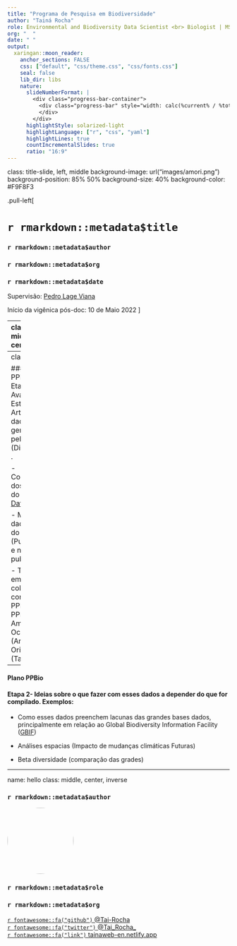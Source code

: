 ```yaml
---
title: "Programa de Pesquisa em Biodiversidade" 
author: "Tainá Rocha"
role: Environmental and Biodiversity Data Scientist <br> Biologist | MSc. in Environmental biology | PhD. in Zoology 
org: "  "
date: " "
output:
  xaringan::moon_reader:
    anchor_sections: FALSE
    css: ["default", "css/theme.css", "css/fonts.css"]
    seal: false 
    lib_dir: libs
    nature:
      slideNumberFormat: |
        <div class="progress-bar-container">
          <div class="progress-bar" style="width: calc(%current% / %total% * 100%);">
          </div>
        </div>
      highlightStyle: solarized-light
      highlightLanguage: ["r", "css", "yaml"]
      highlightLines: true
      countIncrementalSlides: true
      ratio: "16:9"
---
```


class: title-slide, left, middle
background-image: url("images/amori.png")
background-position: 85% 50%
background-size: 40%
background-color: #F9F8F3

.pull-left[

# `r rmarkdown::metadata$title`

### `r rmarkdown::metadata$author`

### `r rmarkdown::metadata$org`

### `r rmarkdown::metadata$date`

Supervisão: [Pedro Lage Viana](https://scholar.google.com/citations?user=UClIkHAAAAAJ&hl=en) <br>

Início da vigênica pós-doc: 10 de Maio 2022
]

---
class: middle, center

# Interesses atuais | Linhas de Pesquisa 

.columns[

.left-col[
### Dados ambientais <br> Dados de biodiversidade  Análises Espaciais  

<img style="border-radius: 10%; object-fit: cover;" src="https://pbs.twimg.com/media/EgqKANjVkAEVDtb.jpg" width="200px" height="200px"/>

]

.middle-col[
### Bio(Eco) informática 

<img style="border-radius: 10%;" src="https://lirp.cdn-website.com/dbd26f15/dms3rep/multi/opt/extreme+programming+2-640w.jpg" width="250px"/>

]

.right-col[

### Ciência Aberta e FAIR <br> #OPEN SCIENCE 

<img style="border-radius: 10%; object-fit: cover;" src="https://pbs.twimg.com/profile_images/1400579225162297345/Lqq-PC95_400x400.jpg" width="200px" height="200px"/>

]
]

---
class: top

#### Plano PPBio
#### Etapa 1- Avaliar o Estado da Arte do dados gerados pelos PPBio (Diagnóstico) .

- Compilação dos dados do [DataONE](https://www.dataone.org/)*

- Mapear dados fora do DataONE (Publicados e não publicados)

- Trabalhar em colaboração com todos os PPBIOs. PPBIo Amazônia Ocidental (Aretha G.) e Orinetal (Tainá R)*

---

#### Plano PPBio
#### Etapa 2- Ideias sobre o que fazer com esses dados a depender do que for compilado. Exemplos:

- Como esses dados preenchem lacunas das grandes bases dados, principalmente em relação ao Global Biodiversity Information Facility ([GBIF](https://www.gbif.org/))

- Análises espacias (Impacto de mudanças climáticas Futuras)

- Beta diversidade (comparação das grades)

---
name: hello
class: middle, center, inverse


### `r rmarkdown::metadata$author`

<img style="border-radius: 50%;" src="https://avatars.githubusercontent.com/u/11633554?v=4" width="150px"/>

### `r rmarkdown::metadata$role`

### `r rmarkdown::metadata$org`

[`r fontawesome::fa("github")` @Tai-Rocha](https://github.com/Tai-Rocha)    
[`r fontawesome::fa("twitter")` @Tai_Rocha_](https://twitter.com/Tai_Rocha_)   
[`r fontawesome::fa("link")` tainaweb-en.netlify.app](https://tainaweb-en.netlify.app/)


